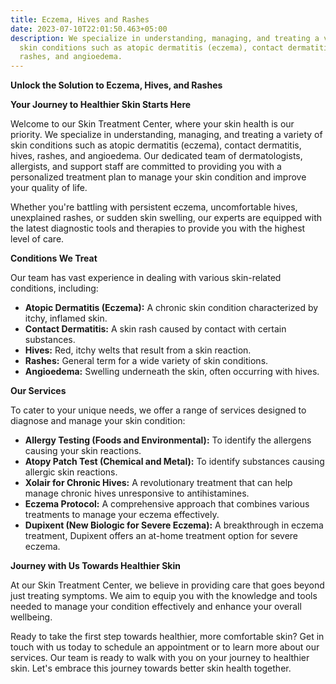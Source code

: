 ```yaml
---
title: Eczema, Hives and Rashes
date: 2023-07-10T22:01:50.463+05:00
description: We specialize in understanding, managing, and treating a variety of
  skin conditions such as atopic dermatitis (eczema), contact dermatitis, hives,
  rashes, and angioedema.
---
```

**Unlock the Solution to Eczema, Hives, and Rashes**

**Your Journey to Healthier Skin Starts Here**

Welcome to our Skin Treatment Center, where your skin health is our priority. We specialize in understanding, managing, and treating a variety of skin conditions such as atopic dermatitis (eczema), contact dermatitis, hives, rashes, and angioedema. Our dedicated team of dermatologists, allergists, and support staff are committed to providing you with a personalized treatment plan to manage your skin condition and improve your quality of life.

Whether you're battling with persistent eczema, uncomfortable hives, unexplained rashes, or sudden skin swelling, our experts are equipped with the latest diagnostic tools and therapies to provide you with the highest level of care.

**Conditions We Treat**

Our team has vast experience in dealing with various skin-related conditions, including:

- **Atopic Dermatitis (Eczema):** A chronic skin condition characterized by itchy, inflamed skin.
- **Contact Dermatitis:** A skin rash caused by contact with certain substances.
- **Hives:** Red, itchy welts that result from a skin reaction.
- **Rashes:** General term for a wide variety of skin conditions.
- **Angioedema:** Swelling underneath the skin, often occurring with hives.

**Our Services**

To cater to your unique needs, we offer a range of services designed to diagnose and manage your skin condition:

- **Allergy Testing (Foods and Environmental):** To identify the allergens causing your skin reactions.
- **Atopy Patch Test (Chemical and Metal):** To identify substances causing allergic skin reactions.
- **Xolair for Chronic Hives:** A revolutionary treatment that can help manage chronic hives unresponsive to antihistamines.
- **Eczema Protocol:** A comprehensive approach that combines various treatments to manage your eczema effectively.
- **Dupixent (New Biologic for Severe Eczema):** A breakthrough in eczema treatment, Dupixent offers an at-home treatment option for severe eczema.

**Journey with Us Towards Healthier Skin**

At our Skin Treatment Center, we believe in providing care that goes beyond just treating symptoms. We aim to equip you with the knowledge and tools needed to manage your condition effectively and enhance your overall wellbeing.

Ready to take the first step towards healthier, more comfortable skin? Get in touch with us today to schedule an appointment or to learn more about our services. Our team is ready to walk with you on your journey to healthier skin. Let's embrace this journey towards better skin health together.
